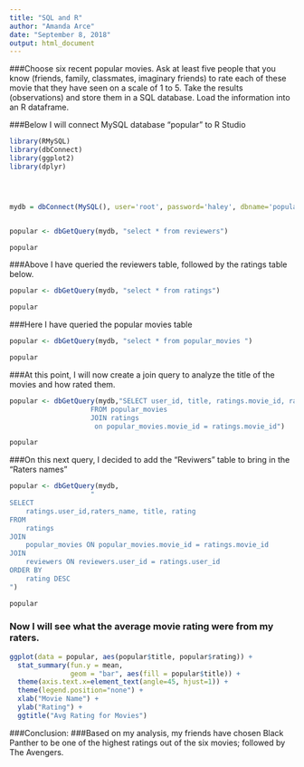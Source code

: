 ---
title: "SQL and R"
author: "Amanda Arce"
date: "September 8, 2018"
output: html_document
---


###Choose six recent popular movies. Ask at least five people that you know (friends, family, classmates, imaginary friends) to rate each of these movie that they have seen on a scale of 1 to 5. Take the results (observations) and store them in a SQL database. Load the information into an R dataframe.


###Below I will connect MySQL database "popular" to R Studio


```{r}

library(RMySQL)
library(dbConnect)
library(ggplot2)
library(dplyr)




mydb = dbConnect(MySQL(), user='root', password='haley', dbname='popular', host='localhost')


popular <- dbGetQuery(mydb, "select * from reviewers")

popular

```
###Above I have queried the reviewers table, followed by the ratings table below.
```{r}

popular <- dbGetQuery(mydb, "select * from ratings")

popular
```
###Here I have queried the popular movies table

```{r}
popular <- dbGetQuery(mydb, "select * from popular_movies ")

popular

```


###At this point, I will now create a join query to analyze the title of the movies and how rated them.
```{r}


popular <- dbGetQuery(mydb,"SELECT user_id, title, ratings.movie_id, rating
                    FROM popular_movies
                    JOIN ratings
                     on popular_movies.movie_id = ratings.movie_id")

popular
```


###On this next query, I decided to add the "Reviwers" table to bring in the "Raters names"
```{r}
popular <- dbGetQuery(mydb,
                    "
SELECT 
    ratings.user_id,raters_name, title, rating
FROM
    ratings
JOIN
    popular_movies ON popular_movies.movie_id = ratings.movie_id
JOIN
    reviewers ON reviewers.user_id = ratings.user_id
ORDER BY 
    rating DESC
")

popular
```

### Now I will see what the average movie rating were from my raters.
```{r}
ggplot(data = popular, aes(popular$title, popular$rating)) + 
  stat_summary(fun.y = mean,
               geom = "bar", aes(fill = popular$title)) +
  theme(axis.text.x=element_text(angle=45, hjust=1)) +
  theme(legend.position="none") +
  xlab("Movie Name") +
  ylab("Rating") +
  ggtitle("Avg Rating for Movies")
```

###Conclusion: 
###Based on my analysis, my friends have chosen Black Panther to be one of the highest ratings out of the six movies; followed by The Avengers.  